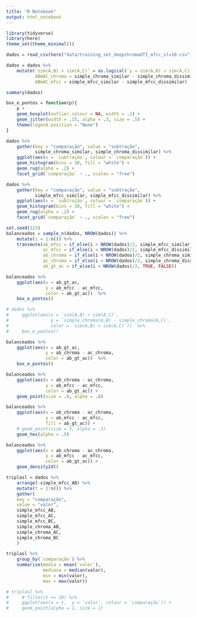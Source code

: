 ```yaml
---
title: "R Notebook"
output: html_notebook
---
```



```r
library(tidyverse)
library(here)
theme_set(theme_minimal())
```


```r
dados = read_csv(here("data/training_set_deepchromaOTI_mfcc_sl=10.csv"))

dados = dados %>% 
    mutate(`sim(A,B) > sim(A,C)` = as.logical(`y = sim(A,B) > sim(A,C) ^ sim(B,A) > sim(B,C)`), 
           ABmAC_chroma = simple_chroma_similar - simple_chroma_dissimilar,
           ABmAC_mfcc = simple_mfcc_similar - simple_mfcc_dissimilar)

summary(dados)
```

```r
box_e_pontos = function(p){
    p + 
    geom_boxplot(outlier.colour = NA, width = .2) + 
    geom_jitter(width = .15, alpha = .3, size = .5) + 
    theme(legend.position = "None")
}

```


```r
dados %>% 
    gather(key = "comparação", value = "subtração", 
           simple_chroma_similar, simple_chroma_dissimilar) %>% 
    ggplot(aes(x = `subtração`, colour = `comparação`)) + 
    geom_histogram(bins = 30, fill = "white") + 
    geom_rug(alpha = .2) + 
    facet_grid(`comparação` ~ ., scales = "free")

dados %>% 
    gather(key = "comparação", value = "subtração", 
           simple_mfcc_similar, simple_mfcc_dissimilar) %>% 
    ggplot(aes(x = `subtração`, colour = `comparação`)) + 
    geom_histogram(bins = 30, fill = "white") + 
    geom_rug(alpha = .2) + 
    facet_grid(`comparação` ~ ., scales = "free")

```

```r
set.seed(123)
balanceados = sample_n(dados, NROW(dados)) %>% 
    mutate(i = 1:n()) %>% 
    transmute(ab_mfcc = if_else(i < NROW(dados)/2, simple_mfcc_similar, simple_mfcc_dissimilar), 
              ac_mfcc = if_else(i < NROW(dados)/2, simple_mfcc_dissimilar, simple_mfcc_similar), 
              ab_chroma = if_else(i < NROW(dados)/2, simple_chroma_similar, simple_chroma_dissimilar), 
              ac_chroma = if_else(i < NROW(dados)/2, simple_chroma_dissimilar, simple_chroma_similar), 
              ab_gt_ac = if_else(i < NROW(dados)/2, TRUE, FALSE))
```



```r
balanceados %>% 
    ggplot(aes(x = ab_gt_ac, 
               y = ab_mfcc - ac_mfcc, 
               color = ab_gt_ac))  %>%
    box_e_pontos()
```


```r
# dados %>% 
#     ggplot(aes(x = `sim(A,B) > sim(A,C)`, 
#                y = `simple_chroma(A,B) - simple_chroma(A,C)`, 
#                color = `sim(A,B) > sim(A,C)`))  %>%
#     box_e_pontos()
```

```r
balanceados %>% 
    ggplot(aes(x = ab_gt_ac, 
               y = ab_chroma - ac_chroma, 
               color = ab_gt_ac))  %>%
    box_e_pontos()

```


```r
balanceados %>% 
    ggplot(aes(x = ab_chroma - ac_chroma, 
               y = ab_mfcc - ac_mfcc,
               color = ab_gt_ac)) + 
    geom_point(size = .8, alpha = .8) 

```

```r
balanceados %>% 
    ggplot(aes(x = ab_chroma - ac_chroma, 
               y = ab_mfcc - ac_mfcc,
               fill = ab_gt_ac)) +  
    # geom_point(size = 3, alpha = .3)
    geom_hex(alpha = .5)
```


```r
balanceados %>% 
    ggplot(aes(x = ab_chroma - ac_chroma, 
               y = ab_mfcc - ac_mfcc,
               color = ab_gt_ac)) +  
    geom_density2d()
```



```r
triplasl = dados %>%
    arrange(-simple_mfcc_AB) %>% 
    mutate(t = 1:n()) %>% 
    gather(
    key = "comparação",
    value = "valor",
    simple_mfcc_AB,
    simple_mfcc_AC,
    simple_mfcc_BC, 
    simple_chroma_AB, 
    simple_chroma_AC,
    simple_chroma_BC
    ) 

triplasl %>% 
    group_by(`comparação`) %>% 
    summarise(media = mean(`valor`), 
              mediana = median(valor), 
              min = min(valor), 
              max = max(valor))

# triplasl %>% 
#     # filter(t <= 10) %>% 
#     ggplot(aes(x = t,  y = `valor`, colour = `comparação`)) + 
#     geom_point(alpha = 1, size = 1)

```

